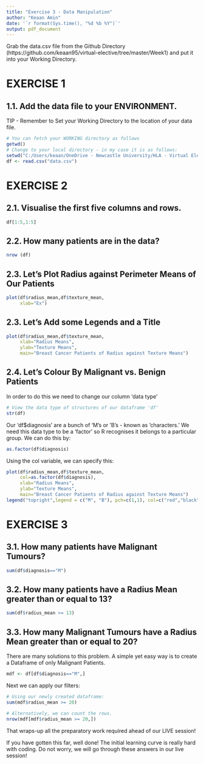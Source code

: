 ---
title: "Exercise 3 - Data Manipulation"
author: "Keaan Amin"
date: '`r format(Sys.time(), "%d %b %Y")`'
output: pdf_document
---

Grab the data.csv file from the Github Directory (https://github.com/keaan95/virtual-elective/tree/master/Week1) and put it into your Working Directory.


# EXERCISE 1
## 1.1. Add the data file to your ENVIRONMENT.
TIP - Remember to Set your Working Directory to the location of your data file.
  
```{r}
# You can fetch your WORKING directory as follows
getwd()
# Change to your local directory - in my case it is as follows:
setwd("C:/Users/keaan/OneDrive - Newcastle University/HLA - Virtual Elective/Week1/")
df <- read.csv("data.csv")
```

# EXERCISE 2
## 2.1. Visualise the first five columns and rows.

```{r}
df[1:5,1:5]
```

## 2.2. How many patients are in the data?

```{r,eval=FALSE}
nrow (df)
```

## 2.3. Let's Plot Radius against Perimeter Means of Our Patients

```{r}
plot(df$radius_mean,df$texture_mean,
     xlab="Ex")
```

## 2.3. Let's Add some Legends and a Title

```{r}
plot(df$radius_mean,df$texture_mean,
     xlab="Radius Means",
     ylab="Texture Means",
     main="Breast Cancer Patients of Radius against Texture Means")
```


## 2.4. Let's Colour By Malignant vs. Benign Patients

In order to do this we need to change our column 'data type'

```{r,eval=FALSE}
# View the data type of structures of our dataframe 'df'
str(df)
```

Our 'df$diagnosis' are a bunch of  'M's or 'B's - known as 'characters.' We need this data type to be a 'factor' so R recognises it belongs to a particular group. We can do this by:

```{r,eval=FALSE}
as.factor(df$diagnosis)
```

Using the col variable, we can specify this:

```{r}
plot(df$radius_mean,df$texture_mean,
     col=as.factor(df$diagnosis),
     xlab="Radius Means",
     ylab="Texture Means",
     main="Breast Cancer Patients of Radius against Texture Means")
legend("topright",legend = c("M", "B"), pch=c(1,1), col=c("red","black"))
```

# EXERCISE 3

## 3.1. How many patients have Malignant Tumours?

```{r,eval=FALSE}
sum(df$diagnosis=="M")
```

## 3.2. How many patients have a Radius Mean greater than or equal to 13?

```{r,eval=FALSE}
sum(df$radius_mean >= 13)
```

## 3.3. How many Malignant Tumours have a Radius Mean greater than or equal to 20?

There are many solutions to this problem. A simple yet easy way is to create a Dataframe of only Malignant Patients.

```{r}
mdf <- df[df$diagnosis=="M",]
```

Next we can apply our filters:

```{r,eval=FALSE}
# Using our newly created dataframe:
sum(mdf$radius_mean >= 20)

# Alternatively, we can count the rows.
nrow(mdf[mdf$radius_mean >= 20,])
```

That wraps-up all the preparatory work required ahead of our LIVE session!

If you have gotten this far, well done! The initial learning curve is really hard with coding. Do not worry, we will go through these answers in our live session!
